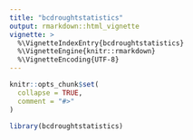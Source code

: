 ```yaml
---
title: "bcdroughtstatistics"
output: rmarkdown::html_vignette
vignette: >
  %\VignetteIndexEntry{bcdroughtstatistics}
  %\VignetteEngine{knitr::rmarkdown}
  %\VignetteEncoding{UTF-8}
---
```


```r
knitr::opts_chunk$set(
  collapse = TRUE,
  comment = "#>"
)
```

```r
library(bcdroughtstatistics)
```

